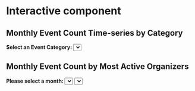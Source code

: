 # Interactive component

## Monthly Event Count Time-series by Category

<html>

<meta charset="utf-8" />
<meta name="generator" content="pandoc" />
<meta http-equiv="X-UA-Compatible" content="IE=EDGE" />


<meta name="author" content="Leo Du" />

<!-- Load d3.js Version 6 -->
<script src="https://d3js.org/d3.v6.js"></script>

<!-- Initialize a select button for selecting event categories -->
<b>Select an Event Category: </b>
<select id="selectButton"></select>

<!-- The div for the interactive event category monthly timeseries -->
<div id="category_timeseries_svg"></div>
<script src="scripts/category_timeseries.js"></script>

</html>

## Monthly Event Count by Most Active Organizers

<html>

<meta charset="utf-8" />
<meta name="generator" content="pandoc" />
<meta http-equiv="X-UA-Compatible" content="IE=EDGE" />


<meta name="author" content="Hao Li" />

<!-- Load d3.js Version 6 -->
<script src="https://d3js.org/d3.v6.js"></script>

<b>Please select a month: </b>
<select id="yearButton"></select>
<select id="monthButton"></select>

<div id="top_organizer_monthly_svg"></div>
<script src="scripts/top_organizer_monthly.js"></script>

</html>
